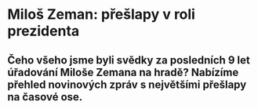 
# **Miloš Zeman**: přešlapy v roli prezidenta

## Čeho všeho jsme byli svědky za posledních 9 let úřadování Miloše Zemana na hradě? Nabízíme přehled novinových zpráv s největšími přešlapy na časové ose.

<PostLayout posts={posts} />
